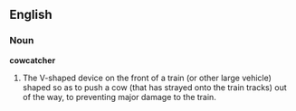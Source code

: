 ==English==

===Noun===
'''cowcatcher'''
# The V-shaped device on the front of a train (or other large vehicle) shaped so as to push a cow (that has strayed onto the train tracks) out of the way, to preventing major damage to the train.
